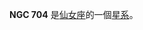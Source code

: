 {{NGCInfoBox|NGCID=NGC 704|發現者=弗里德里希·威廉·赫歇爾|發現日期=1786年9月21日|其他編號=UGC 1343,MCG +6-5-28,CGCG 522-34|曆元=J2000.0|赤經=1時52分37.7秒
|赤緯=36°7'37"|星座=仙女座|星體=星系|星等=13|表面亮度=11.3|藍等=13.9}}

'''NGC 704''' 是[[仙女座|仙女座]]的一個[[星系|星系]]。

{{NGCReference|704}}

{{Catalogs|NGC=704}}